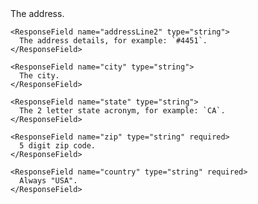   <Expandable title="properties">
    <ResponseField name="addressLine1" type="string">
      The address.
    </ResponseField>

    <ResponseField name="addressLine2" type="string">
      The address details, for example: `#4451`.
    </ResponseField>

    <ResponseField name="city" type="string">
      The city.
    </ResponseField>

    <ResponseField name="state" type="string">
      The 2 letter state acronym, for example: `CA`.
    </ResponseField>

    <ResponseField name="zip" type="string" required>
      5 digit zip code.
    </ResponseField>

    <ResponseField name="country" type="string" required>
      Always "USA".
    </ResponseField>

  </Expandable>
